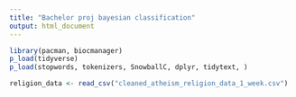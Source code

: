 ```yaml
---
title: "Bachelor proj bayesian classification"
output: html_document
---
```



```r
library(pacman, biocmanager)
p_load(tidyverse)
p_load(stopwords, tokenizers, SnowballC, dplyr, tidytext, )
```


```r
religion_data <- read_csv("cleaned_atheism_religion_data_1_week.csv")


```

